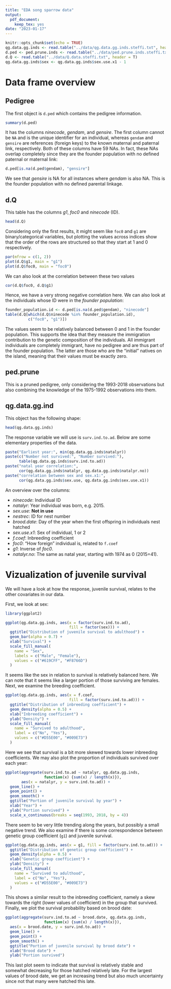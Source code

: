 ```yaml
---
title: "EDA song sparrow data"
output:
  pdf_document:
    keep_tex: yes
date: "2023-01-17"
---
```


```r
knitr::opts_chunk$set(echo = TRUE)
qg.data.gg.inds <- read.table("../data/qg.data.gg.inds.steffi.txt", header = T)
d.ped <- ped.prune.inds <- read.table("../data/ped.prune.inds.steffi.txt", header = T)
d.Q <- read.table("../data/Q.data.steffi.txt", header = T)
qg.data.gg.inds$sex <- qg.data.gg.inds$sex.use.x1 - 1
```

# Data frame overview  {.unlisted .unnumbered}

## Pedigree  {.unlisted .unnumbered}

The first object is `d.ped` which contains the pedigree information.

```r
summary(d.ped)
```

It has the columns *ninecode*, *gendam*, and *gensire*. The first column cannot be `NA` and is the unique identifier for an individual, whereas `gendam` and `gensire` are references (foreign keys) to the known maternal and paternal link, respectively. Both of these columns have 59 NAs. In fact, these NAs overlap completely since they are the founder population with no defined paternal or maternal link:

```r
d.ped[is.na(d.ped$gendam), "gensire"]
```

We see that *gensire* is NA for all instances where *gendam* is also NA. This is the founder population with no defined parental linkage.

## d.Q {.unlisted .unnumbered}

This table has the columns *g1*, *foc0* and *ninecode* (ID).

```r
head(d.Q)
```

Considering only the first results, it might seem like `foc0` and `g1` are binary/categorical variables, but plotting the values across indices show that the order of the rows are structured so that they start at 1 and 0 respectively.

```r
par(mfrow = c(1, 2))
plot(d.Q$g1, main = "g1")
plot(d.Q$foc0, main = "foc0")
```

We can also look at the correlation between these two values

```r
cor(d.Q$foc0, d.Q$g1)
```

Hence, we have a very strong negative correlation here. We can also look at the individuals whose ID were in the *founder population*:

```r
founder_population.id <- d.ped[is.na(d.ped$gendam), "ninecode"]
table(d.Q[which(d.Q$ninecode %in% founder_population.id),
          c("foc0", "g1")])
```

The values seem to be relatively balanced between $0$ and $1$ in the founder population. This supports the idea that they measure the immigration contribution to the genetic composition of the individuals. All immigrant individuals are completely immigrant, have no pedigree and are thus part of the founder population. The latter are those who are the "initial" natives on the island, meaning that their values must be exactly zero.

## ped.prune {.unlisted .unnumbered}

This is a pruned pedigree, only considering the 1993-2018 observations but also combining the knowledge of the 1975-1992 observations into them.

## qg.data.gg.ind {.unlisted .unnumbered}

This object has the following shape:
```r
head(qg.data.gg.inds)
``` 

The response variable we will use is `surv.ind.to.ad`. Below are some elementary properties of the data.

```r
paste("Earliest year:", min(qg.data.gg.inds$natalyr))
paste(c("Number not survived:", "Number survived:"),
      table(qg.data.gg.inds$surv.ind.to.ad))
paste("natal year correlation:",
      cor(qg.data.gg.inds$natalyr, qg.data.gg.inds$natalyr.no))
paste("correlation between sex and sex.x1:",
      cor(qg.data.gg.inds$sex.use, qg.data.gg.inds$sex.use.x1))
```

An overview over the columns:

* *ninecode*: Individual ID
* *natalyr*: Year individual was born, e.g. 2015.
* *sex.use*: **Not in use**
* *nestrec*: ID for nest number
* *brood.date*: Day of the year when the first offspring in individuals nest hatched
* *sex.use.x1*: Sex of individual, 1 or 2
* *f.coef*: Inbreeding coefficient
* *foc0*: "How foreign" individual is, related to `f.coef`
* *g1*: Inverse of *foc0*.
* *natalyr.no*: The same as natal year, starting with 1974 as 0 (2015=41).


# Vizualization of juvenile survival {.unlisted .unnumbered}
We will have a look at how the response, juvenile survival, relates to the other covariates in our data.

First, we look at sex:

```r
library(ggplot2)

ggplot(qg.data.gg.inds, aes(x = factor(surv.ind.to.ad),
                            fill = factor(sex))) +
  ggtitle("Distribution of juvenile survival to adulthood") +
  geom_bar(alpha = 0.7) +
  xlab("Survival") +
  scale_fill_manual(
    name = "Sex",
    labels = c("Male", "Female"),
    values = c("#619CFF", "#F8766D")
  )
```

It seems like the sex in relation to survival is relatively balanced here. We can note that it seems like a larger portion of those surviving are females. Next, we examine the breeding coefficient.

```r
ggplot(qg.data.gg.inds, aes(x = f.coef,
                            fill = factor(surv.ind.to.ad))) +
  ggtitle("Distribution of inbreeding coefficient") +
  geom_density(alpha = 0.5) +
  xlab("Inbreeding coefficient") +
  ylab("Density") +
  scale_fill_manual(
    name = "Survived to adulthood",
    label = c("No", "Yes"),
    values = c("#D55E00", "#009E73")
  )
```

Here we see that survival is a bit more skewed towards lower inbreeding coefficients. We may also plot the proportion of individuals survived over each year:

```r
ggplot(aggregate(surv.ind.to.ad ~ natalyr, qg.data.gg.inds,
                 function(x) {sum(x) / length(x)}),
       aes(x = natalyr, y = surv.ind.to.ad)) +
  geom_line() +
  geom_point() +
  geom_smooth() +
  ggtitle("Portion of juvenile survival by year") +
  xlab("Year") +
  ylab("Portion survived") +
  scale_x_continuous(breaks = seq(1993, 2018, by = 4))
```

There seem to be very little trending along the years, but possibly a small negative trend. We also examine if there is some correspondence between genetic group coefficient (`g1`) and juvenile survival.

```r
ggplot(qg.data.gg.inds, aes(x = g1, fill = factor(surv.ind.to.ad))) +
  ggtitle("Distribution of genetic group coefficient") +
  geom_density(alpha = 0.5) +
  xlab("Genetic group coefficient") +
  ylab("Density") +
  scale_fill_manual(
    name = "Survived to adulthood",
    label = c("No", "Yes"),
    values = c("#D55E00", "#009E73")
  )
```

This shows a similar result to the inbreeding coefficient, namely a skew towards the right (lower values of coefficient) in the group that survived. Finally, we plot the survival probability based on brood date:

```r
ggplot(aggregate(surv.ind.to.ad ~ brood.date, qg.data.gg.inds,
                 function(x) {sum(x) / length(x)}),
  aes(x = brood.date, y = surv.ind.to.ad)) +
  geom_line() +
  geom_point() +
  geom_smooth() +
  ggtitle("Portion of juvenile survival by brood date") +
  xlab("Brood date") +
  ylab("Portion survived")
```

This last plot seem to indicate that survival is relatively stable and somewhat decreasing for those hatched relatively late. For the largest values of brood date, we get an increasing trend but also much uncertainty since not that many were hatched this late. 
